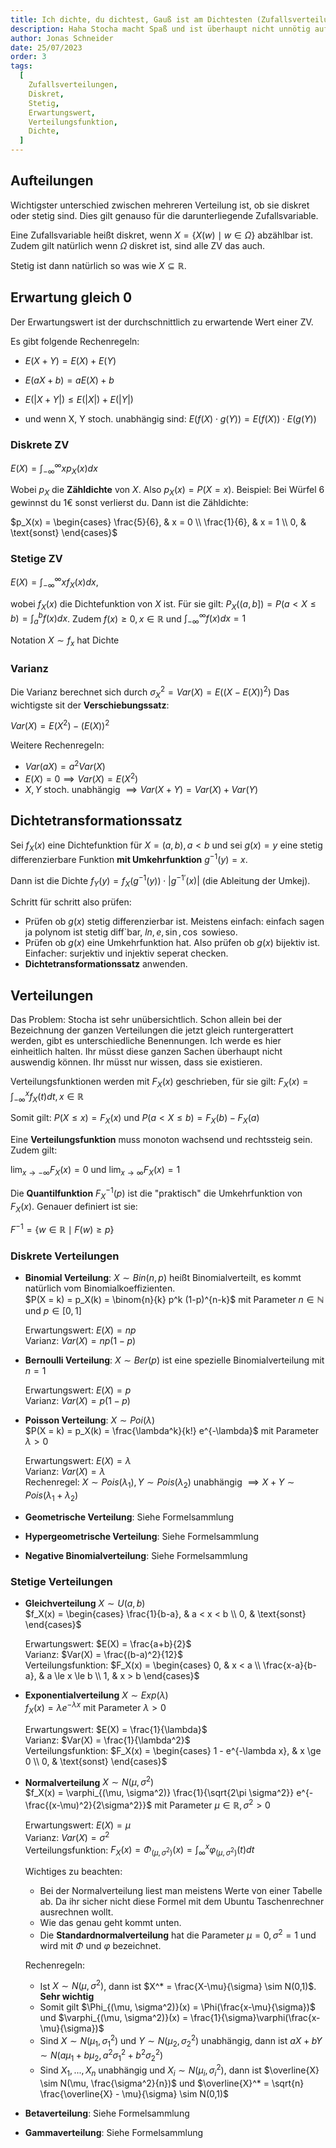 ```yaml
---
title: Ich dichte, du dichtest, Gauß ist am Dichtesten (Zufallsverteilung/dichten)
description: Haha Stocha macht Spaß und ist überhaupt nicht unnötig aufgeblasen mit x dummen Begriffen haha
author: Jonas Schneider
date: 25/07/2023
order: 3
tags:
  [
    Zufallsverteilungen,
    Diskret,
    Stetig,
    Erwartungswert,
    Verteilungsfunktion,
    Dichte,
  ]
---
```


## Aufteilungen

Wichtigster unterschied zwischen mehreren Verteilung ist, ob sie diskret oder stetig sind. Dies gilt genauso für die darunterliegende Zufallsvariable.

Eine Zufallsvariable heißt diskret, wenn $X = \{X(w) \mid w \in \Omega\}$ abzählbar ist. Zudem gilt natürlich wenn $\Omega$ diskret ist, sind alle ZV das auch.

Stetig ist dann natürlich so was wie $X \subseteq \mathbb{R}$.

## Erwartung gleich 0

Der Erwartungswert ist der durchschnittlich zu erwartende Wert einer ZV.

Es gibt folgende Rechenregeln:

- $E(X + Y) = E(X) + E(Y)$
- $E(aX +b) = aE(X) + b$
- $E(|X+Y|) \le E(|X|) + E(|Y|)$

- und wenn X, Y stoch. unabhängig sind:
  $E(f(X) \cdot g(Y)) = E(f(X)) \cdot E(g(Y))$

### Diskrete ZV

$E(X) = \int_{-\infty}^{\infty} x p_X(x) dx$

Wobei $p_X$ die **Zähldichte** von $X$. Also $p_X(x) = P(X = x)$. Beispiel:
Bei Würfel 6 gewinnst du 1€ sonst verlierst du.
Dann ist die Zähldichte:

$p_X(x) = \begin{cases} \frac{5}{6}, & x = 0 \\ \frac{1}{6}, & x = 1 \\ 0, & \text{sonst} \end{cases}$

### Stetige ZV

$E(X) = \int_{-\infty}^{\infty} xf_X(x)dx$,

wobei $f_X(x)$ die Dichtefunktion von $X$ ist.
Für sie gilt:
$P_X((a,b]) = P(a < X \le b) = \int_a^b f(x)dx$. Zudem $f(x) \ge 0, x \in \mathbb{R}$ und $\int_{-\infty}^{\infty} f(x) dx = 1$

Notation $X \sim f_x$ hat Dichte

### Varianz

Die Varianz berechnet sich durch $\sigma_X^2 = Var(X) = E((X - E(X))^2)$
Das wichtigste sit der **Verschiebungssatz**:

$Var(X) = E(X^2) - (E(X))^2$

Weitere Rechenregeln:

- $Var(aX) = a^2Var(X)$
- $E(X) = 0 \implies Var(X) = E(X^2)$
- $X,Y$ stoch. unabhängig $\implies Var(X + Y) = Var(X) + Var(Y)$

## Dichtetransformationssatz

Sei $f_X(x)$ eine Dichtefunktion für $X=(a,b), a < b$ und sei $g(x) = y$ eine stetig differenzierbare Funktion **mit Umkehrfunktion** $g^{-1}(y) = x$.

Dann ist die Dichte $f_Y(y) = f_X(g^{-1}(y)) \cdot |g^{-1'}(x)|$ (die Ableitung der Umkej).

Schritt für schritt also prüfen:

- Prüfen ob $g(x)$ stetig differenzierbar ist. Meistens einfach: einfach sagen ja polynom ist stetig diff`bar, $ln, e, \sin, \cos$ sowieso.
- Prüfen ob $g(x)$ eine Umkehrfunktion hat. Also prüfen ob $g(x)$ bijektiv ist. Einfacher: surjektiv und injektiv seperat checken.
- **Dichtetransformationssatz** anwenden.

## Verteilungen

Das Problem: Stocha ist sehr unübersichtlich. Schon allein bei der Bezeichnung der ganzen Verteilungen die jetzt gleich runtergerattert werden, gibt es unterschiedliche Benennungen. Ich werde es hier einheitlich halten.
Ihr müsst diese ganzen Sachen überhaupt nicht auswendig können. Ihr müsst nur wissen, dass sie existieren.

Verteilungsfunktionen werden mit $F_X(x)$ geschrieben, für sie gilt:
$F_X(x) = \int_{-\infty}^{x} f_X(t) dt, x \in \mathbb{R}$

Somit gilt: $P(X \le x) = F_X(x)$ und $P(a < X \le b) = F_X(b) - F_X(a)$

Eine **Verteilungsfunktion** muss monoton wachsend und rechtssteig sein. Zudem gilt:

$\lim_{x \to -\infty} F_X(x) = 0$ und $\lim_{x \to \infty} F_X(x) = 1$

Die **Quantilfunktion** $F_X^{-1}(p)$ ist die "praktisch" die Umkehrfunktion von $F_X(x)$. Genauer definiert ist sie:

$F^{-1}= \{w \in \mathbb{R} \mid F(w) \ge p\}$

### Diskrete Verteilungen

- **Binomial Verteilung**:
  $X \sim Bin(n,p)$ heißt Binomialverteilt, es kommt natürlich vom Binomialkoeffizienten. <br/>
  $P(X = k) = p_X(k) = \binom{n}{k} p^k (1-p)^{n-k}$ mit Parameter $n \in \mathbb{N}$ und $p \in [0,1]$

  Erwartungswert: $E(X) = np$ <br/>
  Varianz: $Var(X) = np(1-p)$ <br/>

- **Bernoulli Verteilung**:
  $X \sim Ber(p)$ ist eine spezielle Binomialverteilung mit $n = 1$ <br/>

  Erwartungswert: $E(X) = p$ <br/>
  Varianz: $Var(X) = p(1-p)$ <br/>

- **Poisson Verteilung**:
  $X \sim Poi(\lambda)$ <br/>
  $P(X = k) = p_X(k) = \frac{\lambda^k}{k!} e^{-\lambda}$ mit Parameter $\lambda > 0$ <br/>

  Erwartungswert: $E(X) = \lambda$ <br/>
  Varianz: $Var(X) = \lambda$ <br/>
  Rechenregel: $X \sim Pois(\lambda_1), Y \sim Pois(\lambda_2)$ unabhängig $\implies X + Y \sim Pois(\lambda_1 + \lambda_2)$

- **Geometrische Verteilung**: Siehe Formelsammlung
- **Hypergeometrische Verteilung**: Siehe Formelsammlung
- **Negative Binomialverteilung**: Siehe Formelsammlung

### Stetige Verteilungen

- **Gleichverteilung**
  $X \sim U(a,b)$ <br/>
  $f_X(x) = \begin{cases} \frac{1}{b-a}, & a < x < b \\ 0, & \text{sonst} \end{cases}$

  Erwartungswert: $E(X) = \frac{a+b}{2}$ <br/>
  Varianz: $Var(X) = \frac{(b-a)^2}{12}$ <br/>
  Verteilungsfunktion: $F_X(x) = \begin{cases} 0, & x < a \\ \frac{x-a}{b-a}, & a \le x \le b \\ 1, & x > b \end{cases}$

- **Exponentialverteilung**
  $X \sim Exp(\lambda)$ <br/>
  $f_X(x) = \lambda e^{-\lambda x}$ mit Parameter $\lambda > 0$ <br/>

  Erwartungswert: $E(X) = \frac{1}{\lambda}$ <br/>
  Varianz: $Var(X) = \frac{1}{\lambda^2}$ <br/>
  Verteilungsfunktion: $F_X(x) = \begin{cases} 1 - e^{-\lambda x}, & x \ge 0 \\ 0, & \text{sonst} \end{cases}$

- **Normalverteilung**
  $X \sim N(\mu, \sigma^2)$ <br/>
  $f_X(x) = \varphi_{(\mu, \sigma^2)} \frac{1}{\sqrt{2\pi \sigma^2}} e^{-\frac{(x-\mu)^2}{2\sigma^2}}$ mit Parameter $\mu \in \mathbb{R}, \sigma^2 > 0$ <br/>

  Erwartungswert: $E(X) = \mu$ <br/>
  Varianz: $Var(X) = \sigma^2$ <br/>
  Verteilungsfunktion: $F_X(x) = \Phi_{(\mu, \sigma^2)}(x) = \int_{\infty}^x \varphi_{(\mu, \sigma^2)}(t) dt$ <br/>

  Wichtiges zu beachten: <br/>

  - Bei der Normalverteilung liest man meistens Werte von einer Tabelle ab. Da ihr sicher nicht diese Formel mit dem Ubuntu Taschenrechner ausrechnen wollt.
  - Wie das genau geht kommt unten.
  - Die **Standardnormalverteilung** hat die Parameter $\mu = 0, \sigma^2 = 1$ und wird mit $\Phi$ und $\varphi$ bezeichnet.

  Rechenregeln:

  - Ist $X \sim N(\mu, \sigma^2)$, dann ist $X^* = \frac{X-\mu}{\sigma} \sim N(0,1)$. **Sehr wichtig**
  - Somit gilt $\Phi_{(\mu, \sigma^2)}(x) = \Phi(\frac{x-\mu}{\sigma})$ und $\varphi_{(\mu, \sigma^2)}(x) = \frac{1}{\sigma}\varphi(\frac{x-\mu}{\sigma})$
  - Sind $X \sim N(\mu_1, \sigma_1^2)$ und $Y \sim N(\mu_2, \sigma_2^2)$ unabhängig, dann ist $aX+bY \sim N(a\mu_1 + b\mu_2, a^2\sigma_1^2 + b^2\sigma_2^2)$
  - Sind $X_1, ..., X_n$ unabhängig und $X_i \sim N(\mu_i, \sigma_i^2)$, dann ist $\overline{X} \sim N(\mu, \frac{\sigma^2}{n})$ und $\overline{X}^* = \sqrt{n} \frac{\overline{X} - \mu}{\sigma} \sim N(0,1)$

- **Betaverteilung**: Siehe Formelsammlung
- **Gammaverteilung**: Siehe Formelsammlung
